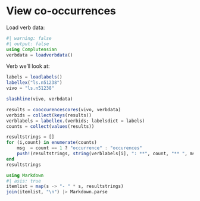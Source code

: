 # View co-occurrences

Load verb data:


```julia
#| warning: false
#| output: false
using Complutensian
verbdata = loadverbdata()
```

Verb we'll look at:

```julia
labels = loadlabels()
labellex("ls.n51238")
vivo = "ls.n51238"
```


```julia
slashline(vivo, verbdata)
```

```julia
results = cooccurencescores(vivo, verbdata)
verbids = collect(keys(results))
verblabels = labellex.(verbids; labelsdict = labels)
counts = collect(values(results))

resultstrings = []
for (i,count) in enumerate(counts)
    msg  = count == 1 ? "occurrence" : "occurences"
    push!(resultstrings, string(verblabels[i], ": **", count, "** ", msg))
end
resultstrings

```


```julia
using Markdown
#| asis: true
itemlist = map(s -> "- " * s, resultstrings) 
join(itemlist, "\n") |> Markdown.parse
```

